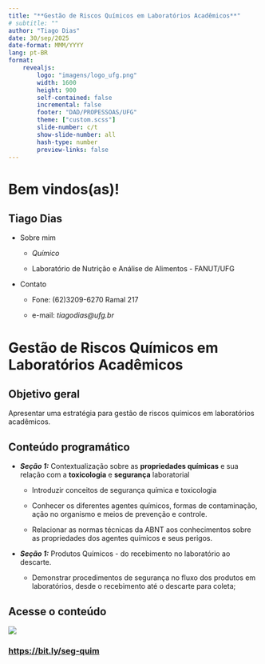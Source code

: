 ```yaml
---
title: "**Gestão de Riscos Químicos em Laboratórios Acadêmicos**"
# subtitle: ""
author: "Tiago Dias"
date: 30/sep/2025
date-format: MMM/YYYY
lang: pt-BR
format: 
    revealjs:
        logo: "imagens/logo_ufg.png"
        width: 1600
        height: 900
        self-contained: false
        incremental: false
        footer: "DAD/PROPESSOAS/UFG"
        theme: ["custom.scss"]
        slide-number: c/t
        show-slide-number: all
        hash-type: number
        preview-links: false
---
```


# Bem vindos(as)!

## Tiago Dias {.center .aboutmeslide}

- Sobre mim

    - _Químico_

    - Laboratório de Nutrição e Análise de Alimentos - FANUT/UFG

- Contato

    - Fone: (62)3209-6270 Ramal 217

    - e-mail: _tiagodias@ufg.br_

# Gestão de Riscos Químicos em Laboratórios Acadêmicos

## Objetivo geral

Apresentar uma estratégia para gestão de riscos químicos em laboratórios acadêmicos.

## Conteúdo programático

- ***Seção 1:*** Contextualização sobre as **propriedades químicas** e sua relação com a **toxicologia** e **segurança** laboratorial

    - Introduzir conceitos de segurança química e toxicologia

    - Conhecer os diferentes agentes químicos, formas de contaminação, ação no organismo e meios de prevenção e controle.

    - Relacionar as normas técnicas da ABNT aos conhecimentos sobre as propriedades dos agentes químicos e seus perigos.

- ***Seção 1:*** Produtos Químicos - do recebimento no laboratório ao descarte.

    - Demonstrar procedimentos de segurança no fluxo dos produtos em laboratórios, desde o recebimento até o descarte para coleta;

## Acesse o conteúdo

![](/imagens/bit.ly_seg-quim.png)

### [https://bit.ly/seg-quim](https://bit.ly/seg-quim)





